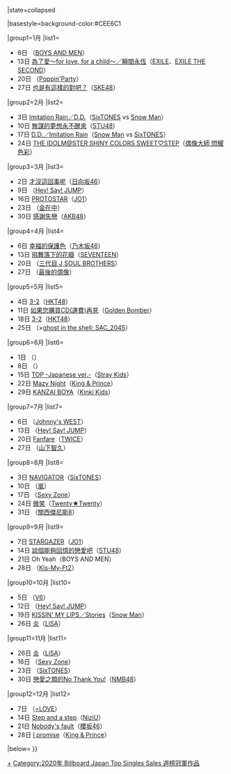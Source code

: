 {{Navbox
|bodyclass=hlist
|name= Billboard JAPAN Top Singles Sales 週榜冠軍 (2020年)
|title= [[日本告示牌|Billboard JAPAN]] Top Singles Sales 週榜冠軍作品及獲得者{{#if:{{{1|}}}|（{{{1|}}}）|}}
|state=<includeonly>collapsed</includeonly>

|basestyle=background-color:#CEE6C1

|group1=1月
|list1=
* 6日 {{link-ja|Gattan Gotton Go!|ガッタンゴットンGO!}}（[[BOYS AND MEN]]）
* 13日 [[為了愛～for love, for a child～/ 瞬間永恆|為了愛～for love, for a child～／瞬間永恆]]（[[EXILE]]、[[EXILE THE SECOND]]）
* 20日 {{link-ja|Initial／實現夢想的一刻！|イニシャル/夢を撃ち抜く瞬間に!}}（[[Poppin'Party]]）
* 27日 [[也是有這樣的對吧？]]（[[SKE48]]）

|group2=2月
|list2=
* 3日 [[Imitation Rain/D.D.|Imitation Rain／D.D.]]（[[SixTONES]] vs [[Snow Man]]）
* 10日 [[無謀的夢想永不醒來]]（[[STU48]]）
* 17日 [[Imitation Rain/D.D.|D.D.／Imitation Rain]]（[[Snow Man]] vs [[SixTONES]]）
* 24日 [[THE IDOLM@STER SHINY COLORS SWEET STEP|THE IDOLM@STER SHINY COLORS SWEET♡STEP]]（[[偶像大師 閃耀色彩]]）

|group3=3月
|list3=
* 2日 [[才沒這回事呢]]（[[日向坂46]]）
* 9日 {{link-ja|I am／Muah Muah|I am/Muah Muah}}（[[Hey! Say! JUMP]]）
* 16日 [[PROTOSTAR]]（[[JO1]]）
* 23日 {{link-ja|Brava!! Brava!! Brava!!／Ray of Light}}（[[金在中]]）
* 30日 [[感謝失戀]]（[[AKB48]]）

|group4=4月
|list4=
* 6日 [[幸福的保護色]]（[[乃木坂46]]）
* 13日 [[飛舞落下的花瓣]]（[[Seventeen (組合)|SEVENTEEN]]）
* 20日 {{link-ja|Movin' on|Movin' on (三代目 J SOUL BROTHERS from EXILE TRIBEの曲)}}（[[J Soul Brothers|三代目 J SOUL BROTHERS]]）
* 27日 {{link-ja|知道愛|愛を知る}}（[[最後的偶像]]）

|group5=5月
|list5=
* 4日 [[3-2]]（[[HKT48]]）
* 11日 [[如果您購買CD(運費)再見]]（[[Golden Bomber]]）
* 18日 [[3-2]]（[[HKT48]]）
* 25日 {{link-ja|Fly with me}}（{{link-ja|常田大希|常田大希|millennium parade}}×[[攻殼機動隊|ghost in the shell: SAC_2045]]）

|group6=6月
|list6=
* 1日 {{link-ja|STARRY SKY}}（{{link-ja|PassCode|PassCode}}）
* 8日 {{link-ja|超時空要塞Δ音樂作品列表|マクロスΔのディスコグラフィ|未來是為了女孩子們而存在的}}（{{link-ja|Walküre (超時空要塞Δ)|ワルキューレ (マクロスΔ)|Walküre}}）
* 15日 [[TOP (Stray Kids單曲)|TOP -Japanese ver.-]]（[[Stray Kids]]）
* 22日 [[Mazy Night]]（[[King & Prince]]）
* 29日 [[KANZAI BOYA]]（[[Kinki Kids]]）

|group7=7月
|list7=
* 6日 {{link-ja|證據 (Johnny's WEST單曲)|証拠 (曲)|證據}}（[[Johnny's WEST]]）
* 13日 {{link-ja|Last Mermaid...|Last Mermaid...}}（[[Hey! Say! JUMP]]）
* 20日 [[Fanfare (TWICE單曲)|Fanfare]]（[[TWICE]]）
* 27日 {{link-ja|Nights Cold}}（[[山下智久]]）

|group8=8月
|list8=
* 3日 [[NAVIGATOR (SixTONES)|NAVIGATOR]]（[[SixTONES]]）
* 10日 {{link-ja|風箏 (嵐單曲)|カイト (嵐の曲)|風箏}}（[[嵐]]）
* 17日 {{link-ja|RUN (Sexy Zone單曲)|RUN (Sexy Zoneの曲)|RUN}}（[[Sexy Zone]]）
* 24日 [[微笑 (Twenty★Twenty單曲)|微笑]]（[[Twenty★Twenty]]）
* 31日 {{link-ja|Re:LIVE|Re:LIVE}}（[[關西傑尼斯8]]）

|group9=9月
|list9=
* 7日 [[STARGAZER]]（[[JO1]]）
* 14日 [[談個能夠回憶的戀愛吧]]（[[STU48]]）
* 21日 Oh Yeah（BOYS AND MEN）
* 28日 {{link-ja|ENDLESS SUMMER (Kis-My-Ft2單曲)|ENDLESS SUMMER (Kis-My-Ft2の曲)|ENDLESS SUMMER}}（[[Kis-My-Ft2]]）

|group10=10月
|list10=
* 5日 {{link-ja|It's my life／PINEAPPLE|It's my life/PINEAPPLE}}（[[V6 (偶像團體)|V6]]）
* 12日 {{link-ja|Your Song (Hey! Say! JUMP單曲)|Your Song (Hey! Say! JUMPの曲)|Your Song}}（[[Hey! Say! JUMP]]）
* 19日 [[KISSIN' MY LIPS/Stories|KISSIN' MY LIPS／Stories]]（[[Snow Man]]）
* 26日 [[炎 (歌曲)|炎]]（[[LiSA]]）

|group11=11月
|list11=
* 26日 [[炎 (歌曲)|炎]]（[[LiSA]]）
* 16日 {{link-ja|NOT FOUND|NOT FOUND (Sexy Zoneの曲)}}（[[Sexy Zone]]）
* 23日 {{link-ja|NEW ERA (SixTONES單曲)|NEW ERA (SixTONESの曲)|NEW ERA}}（[[SixTONES]]）
* 30日 [[戀愛之類的No Thank You!]]（[[NMB48]]）

|group12=12月
|list12=
* 7日 {{link-ja|青春「下意識」|青春“サブリミナル”}}（[[=LOVE]]）
* 14日 [[Step and a step]]（[[NiziU]]）
* 21日 [[Nobody's fault]]（[[櫻坂46]]）
* 28日 [[I promise]]（[[King & Prince]]）

|below={{Billboard JAPAN 單曲週榜冠軍／年份別模板}}
}}<noinclude>[[Category:2020年 Billboard Japan Top Singles Sales 週榜冠軍作品|+]]</noinclude>
<includeonly>[[Category:2020年 Billboard Japan Top Singles Sales 週榜冠軍作品]]</includeonly>
